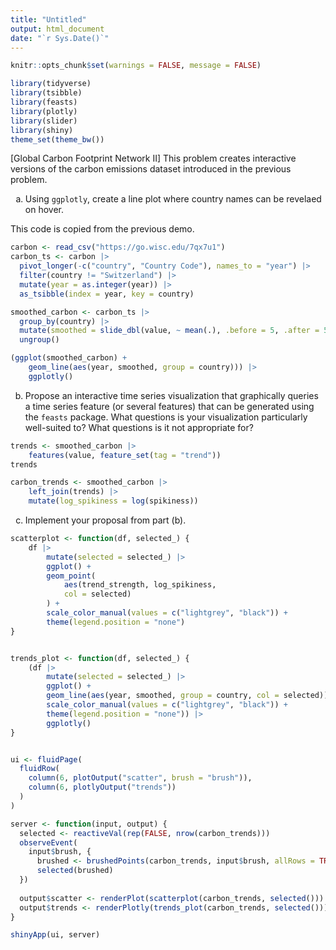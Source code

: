 ```yaml
---
title: "Untitled"
output: html_document
date: "`r Sys.Date()`"
---
```


```r
knitr::opts_chunk$set(warnings = FALSE, message = FALSE)
```

```r
library(tidyverse)
library(tsibble)
library(feasts)
library(plotly)
library(slider)
library(shiny)
theme_set(theme_bw())
```

[Global Carbon Footprint Network II] This problem creates interactive versions
of the carbon emissions dataset introduced in the previous problem.

a. Using `ggplotly`, create a line plot where country names can be revelaed
on hover.

This code is copied from the previous demo.

```r
carbon <- read_csv("https://go.wisc.edu/7qx7u1")
carbon_ts <- carbon |>
  pivot_longer(-c("country", "Country Code"), names_to = "year") |>
  filter(country != "Switzerland") |>
  mutate(year = as.integer(year)) |>
  as_tsibble(index = year, key = country)

smoothed_carbon <- carbon_ts |>
  group_by(country) |>
  mutate(smoothed = slide_dbl(value, ~ mean(.), .before = 5, .after = 5)) |>
  ungroup()
```

```r
(ggplot(smoothed_carbon) +
    geom_line(aes(year, smoothed, group = country))) |>
    ggplotly()
```

b. Propose an interactive time series visualization that graphically queries a
time series feature (or several features) that can be generated using the
`feasts` package. What questions is your visualization particularly well-suited
to? What questions is it not appropriate for?

```r
trends <- smoothed_carbon |>
    features(value, feature_set(tag = "trend"))
trends

carbon_trends <- smoothed_carbon |>
    left_join(trends) |>
    mutate(log_spikiness = log(spikiness))
```

c. Implement your proposal from part (b).

```r

scatterplot <- function(df, selected_) {
    df |>
        mutate(selected = selected_) |>
        ggplot() +
        geom_point(
            aes(trend_strength, log_spikiness,
            col = selected)
        ) + 
        scale_color_manual(values = c("lightgrey", "black")) +
        theme(legend.position = "none")
}


trends_plot <- function(df, selected_) {
    (df |>
        mutate(selected = selected_) |>
        ggplot() +
        geom_line(aes(year, smoothed, group = country, col = selected)) +
        scale_color_manual(values = c("lightgrey", "black")) +
        theme(legend.position = "none")) |>
        ggplotly()
}


ui <- fluidPage(
  fluidRow(
    column(6, plotOutput("scatter", brush = "brush")),
    column(6, plotlyOutput("trends"))
  )
)

server <- function(input, output) {
  selected <- reactiveVal(rep(FALSE, nrow(carbon_trends)))
  observeEvent(
    input$brush, {
      brushed <- brushedPoints(carbon_trends, input$brush, allRows = TRUE)$selected_
      selected(brushed)
  })
  
  output$scatter <- renderPlot(scatterplot(carbon_trends, selected()))
  output$trends <- renderPlotly(trends_plot(carbon_trends, selected()))
}

shinyApp(ui, server)
```
